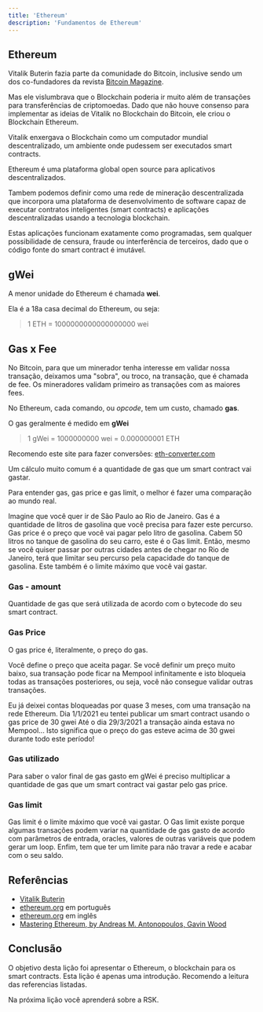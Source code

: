 ---
title: 'Ethereum'
description: 'Fundamentos de Ethereum'
---

## Ethereum

Vitalik Buterin fazia parte da comunidade do Bitcoin,
inclusive sendo um dos co-fundadores da revista [Bitcoin Magazine](https://bitcoinmagazine.com/).

Mas ele vislumbrava que o Blockchain poderia ir muito além de transações para transferências de criptomoedas.
Dado que não houve consenso para implementar as ideias de Vitalik no Blockchain do Bitcoin,
ele criou o Blockchain Ethereum.

Vitalik enxergava o Blockchain como um computador mundial descentralizado,
um ambiente onde pudessem ser executados smart contracts.

Ethereum é uma plataforma global open source para aplicativos descentralizados.

Tambem podemos definir como uma rede de mineração descentralizada
que incorpora uma plataforma de desenvolvimento de software capaz de executar contratos inteligentes (smart contracts)
e aplicações descentralizadas usando a tecnologia blockchain.

Estas aplicações funcionam exatamente como programadas, sem qualquer possibilidade de censura, fraude ou interferência de terceiros, dado que o código fonte do smart contract é imutável.

## gWei

A menor unidade do Ethereum é chamada **wei**.

Ela é a 18a casa decimal do Ethereum, ou seja:

> 1 ETH = 1000000000000000000 wei

## Gas x Fee

No Bitcoin, para que um minerador tenha interesse em validar nossa transação,
deixamos uma "sobra", ou troco, na transação, que é chamada de fee.
Os mineradores validam primeiro as transações com as maiores fees.

No Ethereum, cada comando, ou _opcode_, tem um custo, chamado **gas**.

O gas geralmente é medido em **gWei**

> 1 gWei = 1000000000 wei = 0.000000001 ETH

Recomendo este site para fazer conversões:
[eth-converter.com](https://eth-converter.com/)

Um cálculo muito comum é a quantidade de gas que um smart contract vai gastar.

Para entender gas, gas price e gas limit, o melhor é fazer uma comparação ao mundo real.

Imagine que você quer ir de São Paulo ao Rio de Janeiro.
Gas é a quantidade de litros de gasolina que você precisa para fazer este percurso.
Gas price é o preço que você vai pagar pelo litro de gasolina.
Cabem 50 litros no tanque de gasolina do seu carro, este é o Gas limit.
Então, mesmo se você quiser passar por outras cidades antes de chegar no Rio de Janeiro,
terá que limitar seu percurso pela capacidade do tanque de gasolina.
Este também é o limite máximo que você vai gastar.

### Gas - amount

Quantidade de gas que será utilizada de acordo com o bytecode do seu smart contract.

### Gas Price

O gas price é, literalmente, o preço do gas.

Você define o preço que aceita pagar.
Se você definir um preço muito baixo, sua transação pode ficar na Mempool infinitamente
e isto bloqueia todas as transações posteriores, ou seja,
você não consegue validar outras transações.

Eu já deixei contas bloqueadas por quase 3 meses, com uma transação na rede Ethereum.
Dia 1/1/2021 eu tentei publicar um smart contract usando o gas price de 30 gwei
Até o dia 29/3/2021 a transação ainda estava no Mempool...
Isto significa que o preço do gas esteve acima de 30 gwei durante todo este período!

### Gas utilizado

Para saber o valor final de gas gasto em gWei
é preciso multiplicar a quantidade de gas que um smart contract vai gastar
pelo gas price.

### Gas limit

Gas limit é o limite máximo que você vai gastar.
O Gas limit existe porque algumas transações podem variar na quantidade de gas gasto
de acordo com parâmetros de entrada, oracles, valores de outras variáveis que podem gerar um loop.
Enfim, tem que ter um limite para não travar a rede e acabar com o seu saldo.

## Referências

- [Vitalik Buterin](https://en.wikipedia.org/wiki/Vitalik_Buterin)
- [ethereum.org](https://ethereum.org/pt-br/) em português
- [ethereum.org](https://ethereum.org/en/) em inglês
- [Mastering Ethereum, by Andreas M. Antonopoulos, Gavin Wood](https://github.com/ethereumbook/ethereumbook)

## Conclusão

O objetivo desta lição foi apresentar o Ethereum, o blockchain para os smart contracts.
Esta lição é apenas uma introdução.
Recomendo a leitura das referencias listadas.

Na próxima lição você aprenderá sobre a RSK.
